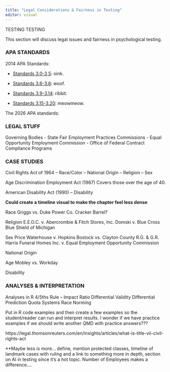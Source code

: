 ```yaml
---
title: "Legal Considerations & Fairness in Testing"
editor: visual
---
```



TESTING TESTING


This section will discuss legal issues and fairness in psychological testing.

### APA STANDARDS

2014 APA Standards:

-   <a href="https://www.testingstandards.net/uploads/7/6/6/4/76643089/9780935302356.pdf#page=74">Standards 3.0-3 5</a>: oink.

-   <a href="https://www.testingstandards.net/uploads/7/6/6/4/76643089/9780935302356.pdf#page=76">Standards 3.6-3.8</a>: woof.

-   <a href="https://www.testingstandards.net/uploads/7/6/6/4/76643089/9780935302356.pdf#page=78">Standards 3.9-3.14</a>: ribbit.

-   <a href="https://www.testingstandards.net/uploads/7/6/6/4/76643089/9780935302356.pdf#page=81">Standards 3.15-3.20</a>: meowmeow.

The 2026 APA standards:

### LEGAL STUFF

Governing Bodies - State Fair Employment Practices Commissions - Equal Opportunity Employment Commission - Office of Federal Contract Compliance Programs

### CASE STUDIES

Civil Rights Act of 1964 -- Race/Color -- National Origin -- Religion -- Sex

Age Discrimination Employment Act (1967) Covers those over the age of 40.

American Disability Act (1990) -- Disability

**Could create a timeline visual to make the chapter feel less dense**

Race Griggs vs. Duke Power Co. Cracker Barrel?

Religion E.E.O.C. v. Abercrombie & Fitch Stores, Inc. Domski v. Blue Cross Blue Shield of Michigan

Sex Price Waterhouse v. Hopkins Bostock vs. Clayton County R.G. & G.R. Harris Funeral Homes Inc. v. Equal Employment Opportunity Commission

National Origin

Age Mobley vs. Workday

Disability

### ANALYSES & INTERPRETATION

Analyses in R 4/5ths Rule -- Impact Ratio Differential Validity Differential Prediction Quota Systems Race Norming

Put in R code examples and then create a few examples so the student/reader can run and interpret results. I wonder if we have practice examples if we should write another QMD with practice answers???

https://legal.thomsonreuters.com/en/insights/articles/what-is-title-vii-civil-rights-act

\*\*Maybe less is more... define, mention protected classes, timeline of landmark cases with ruling and a link to something more in depth, section on AI in testing since it's a hot topic. Number of Employees makes a difference....
